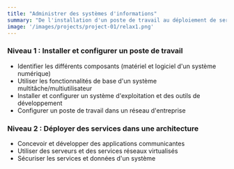 ```yaml
---
title: "Administrer des systèmes d'informations"
summary: "De l'installation d'un poste de travail au déploiement de services sécurisés dans une architecture virtualisée."
image: '/images/projects/project-01/relax1.png'
---
```


### Niveau 1 : Installer et configurer un poste de travail
- Identifier les différents composants (matériel et logiciel d'un système numérique)
- Utiliser les fonctionnalités de base d'un système multitâche/multiutilisateur
- Installer et configurer un système d'exploitation et des outils de développement
- Configurer un poste de travail dans un réseau d'entreprise

### Niveau 2 : Déployer des services dans une architecture
- Concevoir et développer des applications communicantes
- Utiliser des serveurs et des services réseaux virtualisés
- Sécuriser les services et données d'un système 